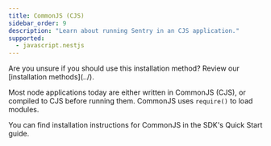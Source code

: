 ```yaml
---
title: CommonJS (CJS)
sidebar_order: 9
description: "Learn about running Sentry in an CJS application."
supported:
  - javascript.nestjs
---
```


<Alert>
  Are you unsure if you should use this installation method? Review our
  [installation methods](../).
</Alert>

Most node applications today are either written in CommonJS (CJS), or compiled to CJS before running them.
CommonJS uses `require()` to load modules.

You can find installation instructions for CommonJS in the SDK's <PlatformLink to="/">Quick Start guide</PlatformLink>.
